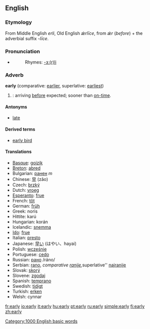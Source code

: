 ==English==

{{rank|arms|across|answer|447|early|saying|talk|spirit}}

===Etymology===
From Middle English ''erli'', Old English ''ǽrlīce'', from ''ǽr'' (''before'') + the adverbial suffix ''-līce''.

===Pronunciation===
*{{audio|en-us-early.ogg|Audio (US)}}
*:Rhymes: [[Rhymes:English:-ɜː(r)li|-ɜː(r)li]]

===Adverb===
'''early'''  (comparative: [[earlier]], superlative: [[earliest]])

#{{time}}: arriving [[before]] expected; sooner than [[on-time]].

====Antonyms====
*[[late]]

====Derived terms====
*[[early bird]]

====Translations====
*[[Basque]]: [[goizik]]
*[[Breton]]: [[abred]]
*Bulgarian: [[ранен]] ''m''
*Chinese: [[早]] (zǎo)
*Czech: [[brzký]]
*Dutch: [[vroeg]]
*[[Esperanto]]: [[frue]]
*French: [[tôt]]
*German: [[früh]]
*Greek: noris
*Hittite: karú
*Hungarian: korán
*Icelandic: [[snemma]]
*[[Ido]]: [[frue]]
*Italian: [[presto]]
*Japanese: [[早い]] (はやい、hayai)
*Polish: [[wcześnie]]
*Portuguese: [[cedo]]
*Russian: [[рано]] /ráno/
*Serbian: [[rano]], ''comparative [[ranije]], ''superlative'' [[najranije]]
*Slovak: [[skorý]]
*Slovene: [[zgodaj]]
*Spanish: [[temprano]]
*Swedish: [[tidigt]]
*Turkish: [[erken]]
*Welsh: cynnar

[[Category:1000 English basic words]]

[[fr:early]]
[[io:early]]
[[it:early]]
[[hu:early]]
[[pt:early]]
[[ru:early]]
[[simple:early]]
[[fi:early]]
[[zh:early]]